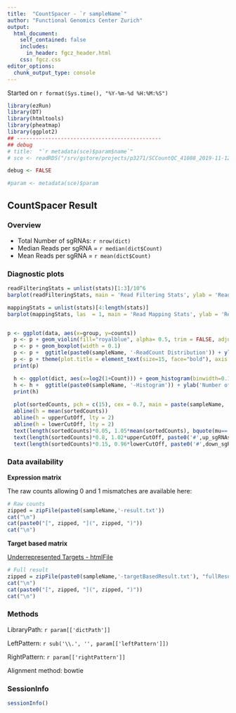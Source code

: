```yaml
---
title:  "CountSpacer - `r sampleName`"
author: "Functional Genomics Center Zurich"
output: 
  html_document:
    self_contained: false
    includes:
      in_header: fgcz_header.html
    css: fgcz.css
editor_options: 
  chunk_output_type: console
---
```


Started on `r format(Sys.time(), "%Y-%m-%d %H:%M:%S")`

```r
library(ezRun)
library(DT)
library(htmltools)
library(pheatmap)
library(ggplot2)
## ----------------------------------------------
## debug
# title:  "`r metadata(sce)$param$name`"
# sce <- readRDS("/srv/gstore/projects/p3271/SCCountQC_41088_2019-11-12--14-43-47/1834_SCCountQC/sce.rds")

debug <- FALSE

#param <- metadata(sce)$param
```

## CountSpacer Result {.tabset}

### Overview

* Total Number of sgRNAs: `r nrow(dict)`
* Median Reads per sgRNA = `r median(dict$Count)`
* Mean Reads per sgRNA = `r mean(dict$Count)`

### Diagnostic plots

```r
readFilteringStats = unlist(stats)[1:3]/10^6
barplot(readFilteringStats, main = 'Read Filtering Stats', ylab = 'Reads in [M]', col = c('darkblue', 'royalblue', 'lightblue'))

mappingStats = unlist(stats)[4:length(stats)]
barplot(mappingStats, las  = 1, main = 'Read Mapping Stats', ylab = 'Reads', col = 'royalblue')


p <- ggplot(data, aes(x=group, y=counts))
  p <- p + geom_violin(fill="royalblue", alpha= 0.5, trim = FALSE, adjust = 0.5) 
  p <- p + geom_boxplot(width = 0.1)
  p <- p +  ggtitle(paste0(sampleName, '-ReadCount Distribution')) + ylab('ReadCount per sgRNA')
  p <- p + theme(plot.title = element_text(size=15, face="bold"), axis.title.x =element_blank(), axis.text.x = element_text(angle=45,hjust=1))
  print(p)

  h <- ggplot(dict, aes(x=log2(1+Count))) + geom_histogram(binwidth=0.1)
  h <- h +  ggtitle(paste0(sampleName, '-Histogram')) + ylab('Number of sgRNAs') + xlab('Log2 count per sgRNA')
  print(h)
  
  plot(sortedCounts, pch = c(15), cex = 0.7, main = paste(sampleName, '- sgCount Overview'), ylab = 'log2(sgRNA Count)', ylim = c(0, max(max(sortedCounts), 1.05*upperCutOff)))
  abline(h = mean(sortedCounts))
  abline(h = upperCutOff, lty = 2)
  abline(h = lowerCutOff, lty = 2)
  text(length(sortedCounts)*0.05, 1.05*mean(sortedCounts), bquote(mu==.(mu)), cex = 0.8)
  text(length(sortedCounts)*0.8, 1.02*upperCutOff, paste0('#',up_sgRNAs, ' (',relUp_sgRNA,'%)' ), cex = 0.8)
  text(length(sortedCounts)*0.15, 0.96*lowerCutOff, paste0('#',down_sgRNAs, ' (',relDown_sgRNA,'%)' ), cex = 0.8)
```

### Data availability

**Expression matrix**

The raw counts allowing 0 and 1 mismatches are available here:

```r
# Raw counts
zipped = zipFile(paste0(sampleName,'-result.txt'))
cat("\n")
cat(paste0("[", zipped, "](", zipped, ")"))
cat("\n")
```

**Target based matrix**

[Underrepresented Targets - htmlFile](underrepresentedTargets.html)

```r
# Full result
zipped = zipFile(paste0(sampleName,'-targetBasedResult.txt'), "fullResult_targetView.zip")
cat("\n")
cat(paste0("[", zipped, "](", zipped, ")"))
cat("\n")
```

### Methods 

LibraryPath: `r param[['dictPath']]`

LeftPattern: `r sub('\\.', '', param[['leftPattern']])`

RightPattern: `r param[['rightPattern']]`

Alignment method: bowtie

### SessionInfo
```r
sessionInfo()
```
